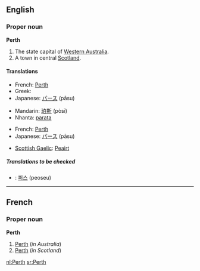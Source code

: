==English==

===Proper noun===
{{wikipedia}}
'''Perth'''

# The state capital of [[Western Australia]].
# A town in central [[Scotland]].

====Translations====

{{trans-top|in Western Australia}}
* French: [[Perth#French|Perth]]
* Greek: {{t|el|Περθ|n|tr=Perth}}
* Japanese: [[パース]] (pāsu)
{{trans-mid}}
* Mandarin: [[珀斯]] (pòsī)
* Nhanta: [[parata]]
{{trans-bottom}}

{{trans-top|in Scotland}}
* French: [[Perth#French|Perth]]
* Japanese: [[パース]] (pāsu)
{{trans-mid}}
* [[Scottish Gaelic]]: [[Peairt]]
{{trans-bottom}}

=====Translations to be checked=====
<!--Remove this section once all of the translations below have been moved into the tables above.-->
{{checktrans}}

* {{ttbc|Korean}}: [[퍼스]] (peoseu)

----

==French==

===Proper noun===
'''Perth'''

# [[Perth#English|Perth]] (''in Australia'')
# [[Perth#English|Perth]] (''in Scotland'')

[[nl:Perth]]
[[sr:Perth]]